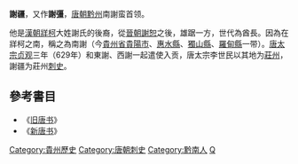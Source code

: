 '''謝疆'''，又作'''謝彊'''，[[唐朝|唐朝]][[黔州|黔州]]南謝蛮首领。

他是[[漢朝|漢朝]][[牂柯|牂柯]]大姓謝氏的後裔，從[[晉朝|晉朝]][[謝恕|謝恕]]之後，雄踞一方，世代為酋長。因為在牂柯之南，稱之為南謝（今[[貴州省|貴州省]][[貴陽市|貴陽市]]、[[惠水縣|惠水縣]]、[[獨山縣|獨山縣]]、[[羅甸縣|羅甸縣]]一带）。[[唐太宗|唐太宗]][[贞观|贞观]]三年（629年）和東謝、西謝一起遣使入贡，唐太宗李世民以其地为[[莊州|莊州]]，謝疆为莊州[[刺史|刺史]]。

==參考書目==
*《[[旧唐书|旧唐书]]》
*《[[新唐书|新唐书]]》

{{DEFAULTSORT:Xie謝}}
[[Category:貴州歷史|Category:貴州歷史]]
[[Category:唐朝刺史|Category:唐朝刺史]]
[[Category:黔南人|Category:黔南人]]
[[Category:謝姓|Q]]
